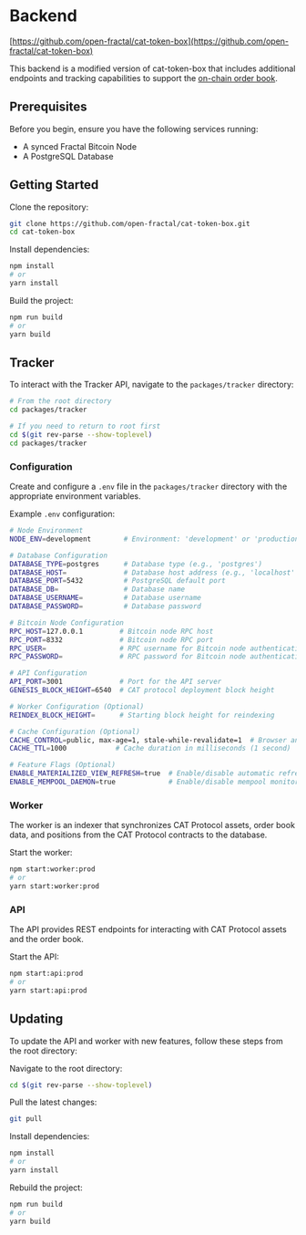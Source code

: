 # Backend

[https://github.com/open-fractal/cat-token-box](https://github.com/open-fractal/cat-token-box)

This backend is a modified version of cat-token-box that includes additional endpoints and tracking capabilities to support the [on-chain order book](/docs/orderbook).


## Prerequisites

Before you begin, ensure you have the following services running:

- A synced Fractal Bitcoin Node
- A PostgreSQL Database

## Getting Started

Clone the repository:

```bash
git clone https://github.com/open-fractal/cat-token-box.git
cd cat-token-box
```

Install dependencies:

```bash
npm install
# or
yarn install
```

Build the project:

```bash
npm run build
# or
yarn build
```


## Tracker

To interact with the Tracker API, navigate to the `packages/tracker` directory:

```bash
# From the root directory
cd packages/tracker
```

```bash
# If you need to return to root first
cd $(git rev-parse --show-toplevel)
cd packages/tracker
```

### Configuration

Create and configure a `.env` file in the `packages/tracker` directory with the appropriate environment variables.

Example `.env` configuration:

```bash
# Node Environment
NODE_ENV=development        # Environment: 'development' or 'production'

# Database Configuration
DATABASE_TYPE=postgres      # Database type (e.g., 'postgres')
DATABASE_HOST=              # Database host address (e.g., 'localhost' or IP address)
DATABASE_PORT=5432          # PostgreSQL default port
DATABASE_DB=                # Database name
DATABASE_USERNAME=          # Database username
DATABASE_PASSWORD=          # Database password

# Bitcoin Node Configuration
RPC_HOST=127.0.0.1         # Bitcoin node RPC host
RPC_PORT=8332              # Bitcoin node RPC port
RPC_USER=                  # RPC username for Bitcoin node authentication
RPC_PASSWORD=              # RPC password for Bitcoin node authentication

# API Configuration
API_PORT=3001              # Port for the API server
GENESIS_BLOCK_HEIGHT=6540  # CAT protocol deployment block height

# Worker Configuration (Optional)
REINDEX_BLOCK_HEIGHT=      # Starting block height for reindexing

# Cache Configuration (Optional)
CACHE_CONTROL=public, max-age=1, stale-while-revalidate=1  # Browser and CDN caching behavior
CACHE_TTL=1000            # Cache duration in milliseconds (1 second)

# Feature Flags (Optional)
ENABLE_MATERIALIZED_VIEW_REFRESH=true  # Enable/disable automatic refresh of materialized views 
ENABLE_MEMPOOL_DAEMON=true             # Enable/disable mempool monitoring for real-time updates
```

### Worker

The worker is an indexer that synchronizes CAT Protocol assets, order book data, and positions from the CAT Protocol contracts to the database.

Start the worker:

```bash
npm start:worker:prod
# or
yarn start:worker:prod
```

### API

The API provides REST endpoints for interacting with CAT Protocol assets and the order book.

Start the API:

```bash
npm start:api:prod
# or
yarn start:api:prod
```

## Updating

To update the API and worker with new features, follow these steps from the root directory:

Navigate to the root directory:

```bash
cd $(git rev-parse --show-toplevel)
```

Pull the latest changes:

```bash
git pull
```

Install dependencies:

```bash
npm install
# or
yarn install
```

Rebuild the project:

```bash
npm run build
# or
yarn build
```
